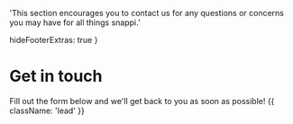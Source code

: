 


  'This section encourages you to contact us for any questions or concerns you may have for all things snappi.'

  hideFooterExtras: true
}  

# Get in touch

Fill out the form below and we'll get back to you as soon as possible! {{ className: 'lead' }}

<ContactForm />













